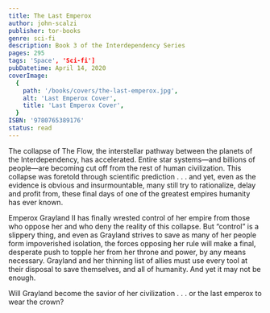 ```yaml
---
title: The Last Emperox
author: john-scalzi
publisher: tor-books
genre: sci-fi
description: Book 3 of the Interdependency Series
pages: 295
tags: 'Space', 'Sci-fi']
pubDatetime: April 14, 2020
coverImage:
  {
    path: '/books/covers/the-last-emperox.jpg',
    alt: 'Last Emperox Cover',
    title: 'Last Emperox Cover',
  }
ISBN: '9780765389176'
status: read
---
```


The collapse of The Flow, the interstellar pathway between the planets of the Interdependency, has accelerated. Entire star systems—and billions of people—are becoming cut off from the rest of human civilization. This collapse was foretold through scientific prediction . . . and yet, even as the evidence is obvious and insurmountable, many still try to rationalize, delay and profit from, these final days of one of the greatest empires humanity has ever known.

Emperox Grayland II has finally wrested control of her empire from those who oppose her and who deny the reality of this collapse. But “control” is a slippery thing, and even as Grayland strives to save as many of her people form impoverished isolation, the forces opposing her rule will make a final, desperate push to topple her from her throne and power, by any means necessary. Grayland and her thinning list of allies must use every tool at their disposal to save themselves, and all of humanity. And yet it may not be enough.

Will Grayland become the savior of her civilization . . . or the last emperox to wear the crown?
